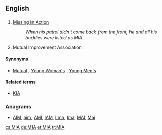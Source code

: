 {{also|mia|Mia}}
==English==

==={{initialism-old|en}}===
{{head|en}}

# [[missing in action|Missing In Action]]
#: ''When his patrol didn't come back from the front, he and all his buddies were listed as MIA''.
# {{context|Mormonism|lang=en}} Mutual Improvement Association

====Synonyms====
* {{sense|Mutual Improvement Association}} [[Mutual]] , [[w:Young Women (organization)|Young Woman's]] , [[w:Young Men (organization)|Young Men's]]

====Related terms====
* {{sense|military}} [[KIA]]

===Anagrams===
* [[AIM#English|AIM]], [[aim#English|aim]], [[AMI#English|AMI]], [[IAM#English|IAM]], [[I'ma#English|I'ma]], [[Ima#English|Ima]], [[MAI#English|MAI]], [[Mai#English|Mai]]

[[cs:MIA]]
[[de:MIA]]
[[et:MIA]]
[[tr:MIA]]